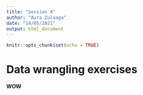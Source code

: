```yaml
---
title: "Session 4"
author: "Aura Zuluaga"
date: "14/05/2021"
output: html_document
---
```


```r
knitr::opts_chunk$set(echo = TRUE)
```

# Data wrangling exercises

**WOW**